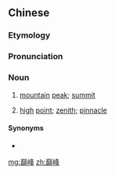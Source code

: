 ==Chinese==
{{zh-forms|s=巅峰}}

===Etymology===
{{zh-compound|巔|峰|mountain top|peak}}

===Pronunciation===
{{zh-pron
|m=diānfēng
|c=din1 fung1
|mn=tian-hong
|cat=n
}}

===Noun===
{{zh-noun}}

# [[mountain]] [[peak]]; [[summit]]
# {{qualifier|by extension}} [[high]] [[point]]; [[zenith]]; [[pinnacle]]

====Synonyms====
* {{zh-l|頂峰}}

[[mg:巔峰]]
[[zh:巔峰]]